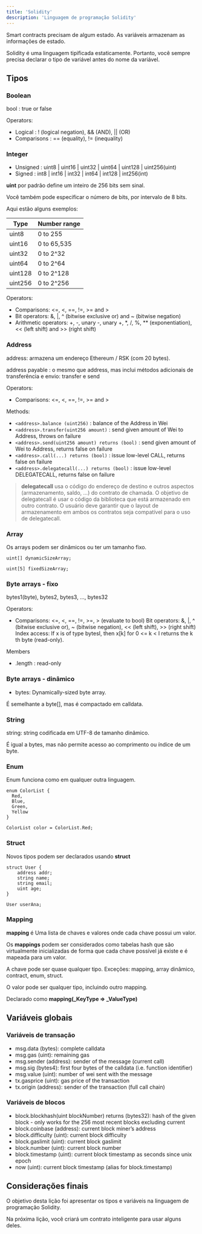 ```yaml
---
title: 'Solidity'
description: 'Linguagem de programação Solidity'
---
```


Smart contracts precisam de algum estado.
As variáveis armazenam as informações de estado.

Solidity é uma linguagem tipificada estaticamente.
Portanto, você sempre precisa declarar o tipo de variável antes do nome da variável.

## Tipos

### Boolean

bool : true or false

Operators:

- Logical : ! (logical negation), && (AND), || (OR)
- Comparisons : == (equality), != (inequality)

### Integer

- Unsigned : uint8 | uint16 | uint32 | uint64 | uint128 | uint256(uint)
- Signed : int8 | int16 | int32 | int64 | int128 | int256(int)

**uint** por padrão define um inteiro de 256 bits sem sinal.

Você também pode especificar o número de bits, por intervalo de 8 bits.

Aqui estão alguns exemplos:

| Type    | Number range |
| ------- | ------------ |
| uint8   | 0 to 255     |
| uint16  | 0 to 65,535  |
| uint32  | 0 to 2^32    |
| uint64  | 0 to 2^64    |
| uint128 | 0 to 2^128   |
| uint256 | 0 to 2^256   |

Operators:

- Comparisons: <=, <, ==, !=, >= and >
- Bit operators: &, |, ^ (bitwise exclusive or) and ~ (bitwise negation)
- Arithmetic operators: +, -, unary -, unary +, \*, /, %, \*\* (exponentiation), << (left shift) and >> (right shift)

### Address

address: armazena um endereço Ethereum / RSK (com 20 bytes).

address payable : o mesmo que address, mas inclui métodos adicionais de transferência e envio: transfer e send

Operators:

- Comparisons: <=, <, ==, !=, >= and >

Methods:

- `<address>.balance (uint256)` : balance of the Address in Wei
- `<address>.transfer(uint256 amount)` : send given amount of Wei to Address, throws on failure
- `<address>.send(uint256 amount) returns (bool)` : send given amount of Wei to Address, returns false on failure
- `<address>.call(...) returns (bool)` : issue low-level CALL, returns false on failure
- `<address>.delegatecall(...) returns (bool)` : issue low-level DELEGATECALL, returns false on failure

> **delegatecall** usa o código do endereço de destino e outros aspectos (armazenamento, saldo, ...) do contrato de chamada.
> O objetivo de delegatecall é usar o código da biblioteca que está armazenado em outro contrato.
> O usuário deve garantir que o layout de armazenamento em ambos os contratos seja compatível para o uso de delegatecall.

### Array

Os arrays podem ser dinâmicos ou ter um tamanho fixo.

```solidity
uint[] dynamicSizeArray;

uint[5] fixedSizeArray;
```

### Byte arrays - fixo

bytes1(byte), bytes2, bytes3, …, bytes32

Operators:

- Comparisons: <=, <, ==, !=, >=, > (evaluate to bool) Bit operators: &, |, ^ (bitwise exclusive or), ~ (bitwise negation), << (left shift), >> (right shift) Index access: If x is of type bytesI, then x[k] for 0 <= k < I returns the k th byte (read-only).

Members

- .length : read-only

### Byte arrays - dinâmico

- bytes: Dynamically-sized byte array.

É semelhante a byte[], mas é compactado em calldata.

### String

string: string codificada em UTF-8 de tamanho dinâmico.

É igual a bytes, mas não permite acesso ao comprimento ou índice de um byte.

### Enum

Enum funciona como em qualquer outra linguagem.

```solidity
enum ColorList {
  Red,
  Blue,
  Green,
  Yellow
}

ColorList color = ColorList.Red;
```

### Struct

Novos tipos podem ser declarados usando **struct**

```solidity
struct User {
    address addr;
    string name;
    string email;
    uint age;
}

User userAna;
```

### Mapping

**mapping** é Uma lista de chaves e valores onde cada chave possui um valor.

Os **mappings** podem ser considerados como tabelas hash que são virtualmente inicializadas de forma que cada chave possível já existe e é mapeada para um valor.

A chave pode ser quase qualquer tipo. Exceções: mapping, array dinâmico, contract, enum, struct.

O valor pode ser qualquer tipo, incluindo outro mapping.

Declarado como **mapping(\_KeyType => \_ValueType)**

## Variáveis globais

### Variáveis de transação

- msg.data (bytes): complete calldata
- msg.gas (uint): remaining gas
- msg.sender (address): sender of the message (current call)
- msg.sig (bytes4): first four bytes of the calldata (i.e. function identifier)
- msg.value (uint): number of wei sent with the message
- tx.gasprice (uint): gas price of the transaction
- tx.origin (address): sender of the transaction (full call chain)

### Variáveis de blocos

- block.blockhash(uint blockNumber) returns (bytes32): hash of the given block - only works for the 256 most recent blocks excluding current
- block.coinbase (address): current block miner’s address
- block.difficulty (uint): current block difficulty
- block.gaslimit (uint): current block gaslimit
- block.number (uint): current block number
- block.timestamp (uint): current block timestamp as seconds since unix epoch
- now (uint): current block timestamp (alias for block.timestamp)

## Considerações finais

O objetivo desta lição foi apresentar os tipos e variáveis na linguagem de programação Solidity.

Na próxima lição, você criará um contrato inteligente para usar alguns deles.
